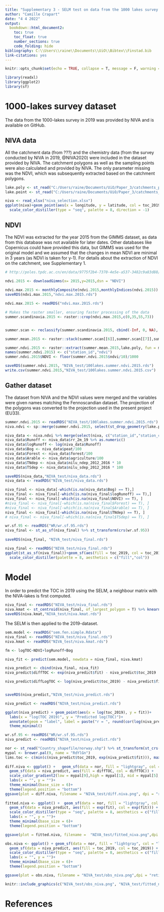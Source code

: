 ```yaml
---
title: "Supplementary 3 - SELM test on data from the 1000 lakes survey 2019"
author: "Camille Crapart"
date: "4 4 2022"
output: 
  bookdown::html_document2:
    toc: true
    toc_float: true
    number_sections: true
    code_folding: hide 
bibliography: C:\\Users\\raine\\Documents\\UiO\\Bibtex\\Finstad.bib
link-citations: yes
---
```


```r
knitr::opts_chunk$set(echo = TRUE, collapse = T, message = F, warning = F, error = F, fig.align = "center")
```

```r
library(readxl)
library(ggplot2)
library(sf)
```

# 1000-lakes survey dataset

The data from the 1000-lakes survey in 2019 was provided by NIVA and is available on GitHub.   

## NIVA data

All the catchment data (from ???) and the chemistry data (from the survey conducted by NIVA in 2019, @NIVA2020) were included in the dataset provided by NIVA. The catchment polygons as well as the sampling points were also calculated and provided by NIVA. The only parameter missing was the NDVI, which was subsequently extracted based on the catchment polygons.

```r
lake.poly <- st_read("C:/Users/raine/Documents/UiO/Paper_3/catchments_poly/lakes1000cat.shp")
lake.point <- st_read("C:/Users/raine/Documents/UiO/Paper_3/catchments_poly/lakes1000stations.shp")
```

```r
niva <- read_xlsx("niva_selection.xlsx")
ggplot(niva)+geom_point(aes(x = longitude, y = latitude, col = toc_2019))+
  scale_color_distiller(type = "seq", palette = 8, direction = -1)
```

## NDVI 

The NDVI was extracted for the year 2015 from the GIMMS dataset, as data from this database was not available for later dates. Other databases like Copernicus could have provided this data, but GIMMS was used for the original model and we assumed that the changes in mean NDVI are minimal in 3 years (as NDVI is taken for y-1). For details about the extraction of NDVI on the catchment, see Supplementary 1.

```r
# http://poles.tpdc.ac.cn/en/data/9775f2b4-7370-4e5e-a537-3482c9a83d88/

ndvi.2015 <- downloadGimms(x= 2015,y=2015,dsn = "NDVI")
 
ndvi.max.2015 <- monthlyComposite(ndvi.2015,monthlyIndices(ndvi.2015))
saveRDS(ndvi.max.2015,"ndvi.max.2015.rds")
```

```r
ndvi.max.2015 <- readRDS("ndvi.max.2015.rds")

# Makes the raster smaller, ensuring faster processing of the data
summer.scandinavia.2015 <- raster::crop(ndvi.max.2015,c(0,35,55,73))


summer.scan <- reclassify(summer.scandinavia.2015, cbind(-Inf, 0, NA), right=FALSE)

summer.mean.2015 <- raster::stack(summer.scan[[6]],summer.scan[[7]],summer.scan[[8]]) %>% mean()

summer.ndvi.2015 <- raster::extract(summer.mean.2015,lake.poly, fun = mean, df = T, sp = T, na.rm = T)
names(summer.ndvi.2015) <- c("station_id","ndvi")
summer.ndvi.2015$NDVI <- floor(summer.ndvi.2015$ndvi/10)/1000

saveRDS(summer.ndvi.2015, "NIVA_test/100lakes.summer.ndvi.2015.rds")
write.csv(summer.ndvi.2015,"NIVA_test/100lakes.summer.ndvi.2015.csv")
```

## Gather dataset

The dataset from NIVA and the NDVI values were merged and the variables were given names matching the Fennoscandian dataset. The projection of the polygons was converted to the projection used in the present project (EU33).

```r

summer.ndvi.2015 <- readRDS("NIVA_test/100lakes.summer.ndvi.2015.rds")
niva.ndvi <- sp::merge(summer.ndvi.2015, select(st_drop_geometry(lake.point), c("statn_d", "sttn_cd", "longitd", "latitud")), by.x = "station_id", by.y = "statn_d")

niva_data <- niva.ndvi %>% merge(select(niva, c("station_id","station_code", "agriculture","forest","peat","nilu_ndep_2012_2016","nilu_sdep_2012_2016", "rr_2m_19", "toc_2019")), by.y = "station_code", by.x = "sttn_cd")
niva_data$Runoff <- niva_data$rr_2m_19 %>% as.numeric()
niva_data$logRunoff <- log(niva_data$Runoff)
niva_data$Bog <- niva_data$peat/100
niva_data$Forest <- niva_data$forest/100
niva_data$Arable <- niva_data$agriculture/100
niva_data$TNdep <- niva_data$nilu_ndep_2012_2016 * 10
niva_data$TSdep <- niva_data$nilu_sdep_2012_2016 * 100

saveRDS(niva_data,"NIVA_test/niva_data.rds")
niva_data <- readRDS("NIVA_test/niva_data.rds")

niva_final <- niva_data[-which(is.na(niva_data$Bog) == T),] 
niva_final <- niva_final[-which(is.na(niva_final$logRunoff) == T),]
niva_final <- niva_final[-which(is.na(niva_final$NDVI) == T), ]
#niva_final <- niva_final[-which(is.na(niva_final$Forest) == T), ]
#niva_final <- niva_final[-which(is.na(niva_final$Arable) == T), ]
niva_final <- niva_final[-which(is.na(niva_final$TNdep) == T), ]
# niva_final <- niva_final[-which(is.na(niva_final$TSdep) == T), ]

wr.sf.95 <- readRDS("WR/wr.sf.95.rds")
niva_final <- st_as_sf(niva_final) %>% st_transform(crs(wr.sf.95))
 
saveRDS(niva_final, "NIVA_test/niva_final.rds")
```
```r
niva_final <- readRDS("NIVA_test/niva_final.rds")
ggplot(st_as_sf(niva_final))+geom_sf(aes(fill = toc_2019, col = toc_2019))+
  scale_color_distiller(palette = 8, aesthetics = c("fill","col"))
```

# Model

In order to predict the TOC in 2019 using the SELM, a neighbour matrix with the NIVA-lakes is first computed. 
```r
niva_final <- readRDS("NIVA_test/niva_final.rds")
niva.kmat <- st_centroid(niva_final, of_largest_polygon = T) %>% knearneigh(k = 100) %>% knn2nb() %>% nb2listw()
saveRDS(niva.kmat,"NIVA_test/niva.kmat.rds")
```

The SELM is then applied to the 2019-dataset.

```r
sem.model <- readRDS("sem.fen.simple.Rdata")
niva_final <- readRDS("NIVA_test/niva_final.rds")
niva.kmat <- readRDS("NIVA_test/niva.kmat.rds")

fm <- logTOC~NDVI+logRunoff+Bog

niva_fit <- predict(sem.model, newdata = niva_final, niva.kmat)

niva_predict <- cbind(niva_final, niva_fit)
niva_predict$diffTOC <- exp(niva_predict$fit) - niva_predict$toc_2019

niva_predict$diffLogTOC <- log(niva_predict$toc_2019) - niva_predict$fit


saveRDS(niva_predict,"NIVA_test/niva_predict.rds")
```

```r
niva_predict <- readRDS("NIVA_test/niva_predict.rds")

ggplot(niva_predict) + geom_point(aes(x = log(toc_2019), y = fit))+
  labs(x = "log(TOC 2019)", y = "Predicted log(TOC)")+
  annotate(geom = "label", label = paste("r = ", round(cor(log(niva_predict$toc_2019),niva_predict$fit),2)), x = 2, y = 0)+
  theme_minimal()

```
```r
wr.sf.95 <- readRDS("WR/wr.sf.95.rds")
niva_predict <- readRDS("NIVA_test/niva_predict.rds")

nor <- st_read("Country_shapefile/norway.shp") %>% st_transform(st_crs(wr.sf.95))
mypal <- brewer.pal(9, name = "RdYlGn")
lims.toc <- c(min(c(niva_predict$toc_2019, exp(niva_predict$fit))), max((c(niva_predict$toc_2019, exp(niva_predict$fit)))))
  
diff.niva <- ggplot() +   geom_sf(data = nor, fill = "lightgray", col = "lightgray")+
  geom_sf(data = niva_predict, aes(fill = diffTOC, col = diffTOC)) + 
  scale_color_gradient2(low = mypal[9],high = mypal[1], mid = mypal[5], midpoint = 0, name = "Difference between\nobserved and predicted TOC\nwith NDVI, bogs, runoff (mg/L)", aesthetics = c("fill","col"))+
  labs(x = "", y = "")+
  theme_minimal(base_size = 6)+
  theme(legend.position = "bottom")
ggsave(plot = diff.niva, filename = "NIVA_test/diff.niva.png", dpi = "retina", width = 8, height = 10, units = "cm")
  
fitted.niva <- ggplot() +  geom_sf(data = nor, fill = "lightgray", col = "lightgray")+
  geom_sf(data = niva_predict, aes(fill = exp(fit), col = exp(fit))) + 
  scale_color_distiller(type = "seq", palette = 8, aesthetics = c("fill","col"), direction = 1, name = "Fitted TOC (mg/L)", limits = lims.toc)+
  labs(x = "", y = "")+
  theme_minimal(base_size = 6)+
  theme(legend.position = "bottom")

ggsave(plot = fitted.niva, filename =  "NIVA_test/fitted_niva.png",dpi = "retina", width = 8, height = 10, units = "cm")

obs.niva <- ggplot() + geom_sf(data = nor, fill = "lightgray", col = "lightgray") +
  geom_sf(data = niva_predict, aes(fill = toc_2019, col = toc_2019)) + 
  scale_color_distiller(type = "seq", palette = 8, aesthetics = c("fill","col"), direction = 1, name = "Sampled TOC (mg/L)", limits = lims.toc)+
  labs(x = "", y = "")+
  theme_minimal(base_size = 6)+
  theme(legend.position = "bottom")

ggsave(plot = obs.niva, filename = "NIVA_test/obs_niva.png",dpi = "retina", width = 8, height = 10, units = "cm", device = "png")
```

```r
knitr::include_graphics(c("NIVA_test/obs_niva.png", "NIVA_test/fitted_niva.png", "NIVA_test/diff.niva.png"))
```

# References
